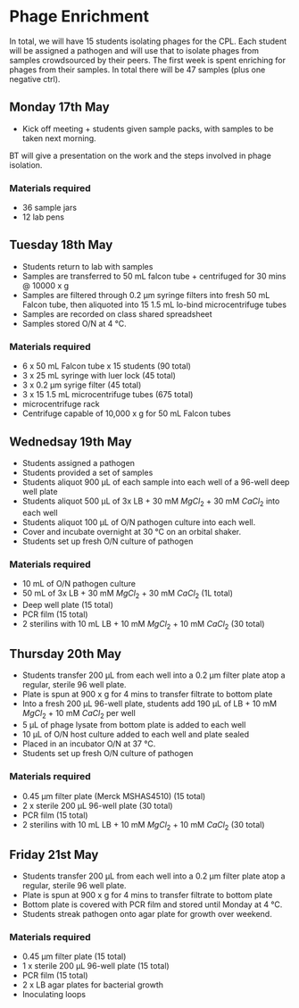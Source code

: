 # Phage Enrichment

In total, we will have 15 students isolating phages for the CPL. Each student will be assigned a pathogen and will use that to isolate phages from samples crowdsourced by their peers. The first week is spent enriching for phages from their samples. In total there will be 47 samples (plus one negative ctrl).

## Monday 17th May
* Kick off meeting + students given sample packs, with samples to be taken next morning.

BT will give a presentation on the work and the steps involved in phage isolation.

### Materials required
* 36 sample jars
* 12 lab pens


## Tuesday 18th May
* Students return to lab with samples
* Samples are transferred to 50 mL falcon tube + centrifuged for 30 mins @ 10000 x g
* Samples are filtered through 0.2 µm syringe filters into fresh 50 mL Falcon tube, then aliquoted into 15 1.5 mL lo-bind microcentrifuge tubes
* Samples are recorded on class shared spreadsheet
* Samples stored O/N at 4 °C.

### Materials required
* 6 x 50 mL Falcon tube x 15 students (90 total)
* 3 x 25 mL syringe with luer lock (45 total)
* 3 x 0.2 µm syrige filter (45 total)
* 3 x 15 1.5 mL microcentrifuge tubes (675 total) 
* microcentrifuge rack
* Centrifuge capable of 10,000 x g for 50 mL Falcon tubes

## Wednedsay 19th May
* Students assigned a pathogen
* Students provided a set of samples
* Students aliquot 900 µL of each sample into each well of a 96-well deep well plate
* Students aliquot 500 µL of 3x LB + 30 mM $MgCl_{2}$ + 30 mM $CaCl_{2}$ into each well
* Students aliquot 100 µL of O/N pathogen culture into each well.
* Cover and incubate overnight at 30 °C on an orbital shaker.
* Students set up fresh O/N culture of pathogen

### Materials required
* 10 mL of O/N pathogen culture 
* 50 mL of 3x LB + 30 mM $MgCl_{2}$ + 30 mM $CaCl_{2}$ (1L total)
* Deep well plate (15 total)
* PCR film (15 total)
* 2 sterilins with 10 mL LB + 10 mM $MgCl_{2}$ + 10 mM $CaCl_{2}$ (30 total)

## Thursday 20th May
* Students transfer 200 µL from each well into a 0.2 µm filter plate atop a regular, sterile 96 well plate.
* Plate is spun at 900 x g for 4 mins to transfer filtrate to bottom plate
* Into a fresh 200 µL 96-well plate, students add 190 µL of LB + 10 mM $MgCl_{2}$ + 10 mM $CaCl_{2}$ per well
* 5 µL of phage lysate from bottom plate is added to each well
* 10 µL of O/N host culture added to each well and plate sealed
* Placed in an incubator O/N at 37 °C.
* Students set up fresh O/N culture of pathogen

### Materials required
* 0.45 µm filter plate (Merck MSHAS4510) (15 total)
* 2 x sterile 200 µL 96-well plate (30 total)
* PCR film (15 total)
* 2 sterilins with 10 mL LB + 10 mM $MgCl_{2}$ + 10 mM $CaCl_{2}$ (30 total)

## Friday 21st May
* Students transfer 200 µL from each well into a 0.2 µm filter plate atop a regular, sterile 96 well plate.
* Plate is spun at 900 x g for 4 mins to transfer filtrate to bottom plate
* Bottom plate is covered with PCR film and stored until Monday at 4 °C.
* Students streak pathogen onto agar plate for growth over weekend.

### Materials required
* 0.45 µm filter plate (15 total)
* 1 x sterile 200 µL 96-well plate (15 total)
* PCR film (15 total)
* 2 x LB agar plates for bacterial growth
* Inoculating loops

